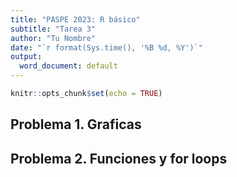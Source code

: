```yaml
---
title: "PASPE 2023: R básico"
subtitle: "Tarea 3"
author: "Tu Nombre"
date: "`r format(Sys.time(), '%B %d, %Y')`"
output:
  word_document: default
---
```



```r
knitr::opts_chunk$set(echo = TRUE)
```

## Problema 1. Graficas
## Problema 2. Funciones y for loops